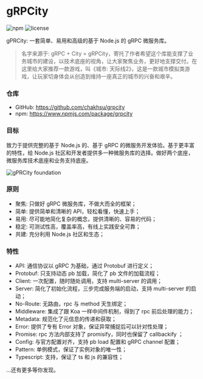 # gRPCity

<p class="_flex _h-6 _mt-4 _gap-2">
    <img alt="npm" src="https://badgen.net/npm/v/grpcity"></img>
    <img alt="license" src="https://badgen.net/npm/license/grpcity"></img>
</p>

gPRCity: 一套简单、易用和高级的基于 Node.js 的 gRPC 微服务库。

> 名字来源于: gRPC + City = gRPCity，寄托了作者希望这个库能支撑了业务城市的建设，以技术底座的视角，让大家聚焦业务，更好地支撑交付。在这里给大家推荐一款游戏，叫《城市: 天际线2》，这是一款城市模拟类游戏，让玩家切身体会从创造到维持一座真正的城市的兴奋和艰辛。

### 仓库

- GitHub: https://github.com/chakhsu/grpcity
- npm: https://www.npmjs.com/package/grpcity

### 目标

致力于提供完整的基于 Node.js 的、基于 gRPC 的微服务开发体验。基于更丰富的特性，给 Node.js 社区和开发者提供多一种微服务库的选择。做好两个底座，微服务库技术底座和业务支持底座。

![gPRCity foundation](/img/grpcity-foundation.svg)

### 原则

- 聚焦: 只做好 gRPC 微服务库，不做大而全的框架；
- 简单: 提供简单和清晰的 API，轻松看懂，快速上手；
- 易用: 尽可能地简化复杂的概念，提供清晰的、容易的代码；
- 稳定: 可测试性高，覆盖率高，有线上实践安全可靠；
- 共建: 充分利用 Node.js 社区和生态；

### 特性

- API: 通信协议以 gRPC 为基础，通过 Protobuf 进行定义；
- Protobuf: 只支持动态 pb 加载，简化了 pb 文件的加载流程；
- Client: 一次配置，随时随处调用，支持 multi-server 的调用；
- Server: 简化了初始化流程，三步完成服务端的启动，支持 multi-server 的启动；
- No-Route: 无路由，rpc 与 method 天生绑定；
- Middleware: 集成了跟 Koa 一样中间件机制，得到了 rpc 前后处理的能力；
- Metadata: 规范化了元信息的传递和获取；
- Error: 提供了专有 Error 对象，保证异常捕捉后可以针对性处理；
- Promise: rpc 方法内部支持了 promisify，同时也保留了 callbackify ；
- Config: 与官方配置对齐，支持 pb load 配置和 gRPC channel 配置；
- Pattern: 单例模式，保证了实例对象的唯一性；
- Typescript: 支持，保证了 ts 和 js 的兼容性；

...还有更多等你发现。
